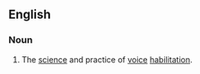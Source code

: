 ==English==

===Noun===
{{en-noun|-}}

# The [[science]] and practice of [[voice]] [[habilitation]].